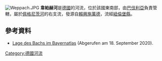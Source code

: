 {{Coord|49.510553|N|11.377615|E|display=title}}
[[Image:Weppach.JPG|right]]
'''韋帕赫河'''是[[德國|德國]]的河流，位於該國東南部，由[[巴伐利亞|巴伐利亞]]負責管轄，屬於[[佩格尼茨河|佩格尼茨河]]的右支流，發源自[[賴興施萬德|賴興施萬德]]，流經[[紐倫堡縣|紐倫堡縣]]。

==參考資料==
* [https://geoportal.bayern.de/bayernatlas/?topic=ba&lang=de&bgLayer=tk&catalogNodes=11,122&zoom=10&E=671634.29&N=5488899.69 Lage des Bachs im Bayernatlas] (Abgerufen am 18. September 2020).

{{Germany-geo-stub}}
[[Category:德國河流|Category:德國河流]]